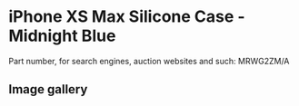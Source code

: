 
# iPhone XS Max Silicone Case - Midnight Blue

Part number, for search engines, auction websites and such: MRWG2ZM/A

## Image gallery

<div style={{ width: "768px" }}>
  <GalleryComponent
    images={[
      {
        original: "/everysource/MRWG2.png",
        thumbnail: "/everypreview/MRWG2.png",
      },
      {
        original: "/everysource/MRWG2_AV1_GOLD.png",
        thumbnail: "/everypreview/MRWG2_AV1_GOLD.png",
      },
      {
        original: "/everysource/MRWG2_AV1_SILVER.png",
        thumbnail: "/everypreview/MRWG2_AV1_SILVER.png",
      },
      {
        original: "/everysource/MRWG2_AV1_SPACE_GRAY.png",
        thumbnail: "/everypreview/MRWG2_AV1_SPACE_GRAY.png",
      },
      {
        original: "/everysource/MRWG2_AV2.png",
        thumbnail: "/everypreview/MRWG2_AV2.png",
      }
    ]}
  />
</div>